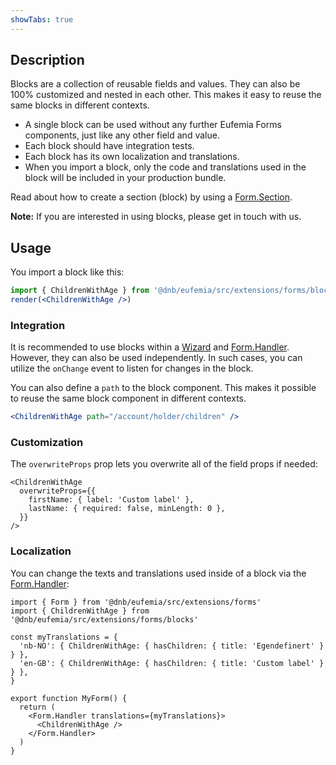 ```yaml
---
showTabs: true
---
```


## Description

Blocks are a collection of reusable fields and values. They can also be 100% customized and nested in each other. This makes it easy to reuse the same blocks in different contexts.

- A single block can be used without any further Eufemia Forms components, just like any other field and value.
- Each block should have integration tests.
- Each block has its own localization and translations.
- When you import a block, only the code and translations used in the block will be included in your production bundle.

Read about how to create a section (block) by using a [Form.Section](/uilib/extensions/forms/Form/Section/).

**Note:** If you are interested in using blocks, please get in touch with us.

## Usage

You import a block like this:

```jsx
import { ChildrenWithAge } from '@dnb/eufemia/src/extensions/forms/blocks'
render(<ChildrenWithAge />)
```

### Integration

It is recommended to use blocks within a [Wizard](/uilib/extensions/forms/Wizard/) and [Form.Handler](/uilib/extensions/forms/Form/Handler/). However, they can also be used independently. In such cases, you can utilize the `onChange` event to listen for changes in the block.

You can also define a `path` to the block component. This makes it possible to reuse the same block component in different contexts.

```jsx
<ChildrenWithAge path="/account/holder/children" />
```

### Customization

The `overwriteProps` prop lets you overwrite all of the field props if needed:

```tsx
<ChildrenWithAge
  overwriteProps={{
    firstName: { label: 'Custom label' },
    lastName: { required: false, minLength: 0 },
  }}
/>
```

### Localization

You can change the texts and translations used inside of a block via the [Form.Handler](/uilib/extensions/forms/Form/Handler/):

```tsx
import { Form } from '@dnb/eufemia/src/extensions/forms'
import { ChildrenWithAge } from '@dnb/eufemia/src/extensions/forms/blocks'

const myTranslations = {
  'nb-NO': { ChildrenWithAge: { hasChildren: { title: 'Egendefinert' } } },
  'en-GB': { ChildrenWithAge: { hasChildren: { title: 'Custom label' } } },
}

export function MyForm() {
  return (
    <Form.Handler translations={myTranslations}>
      <ChildrenWithAge />
    </Form.Handler>
  )
}
```

